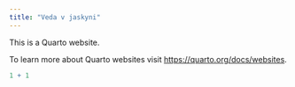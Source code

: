 ```yaml
---
title: "Veda v jaskyni"
---
```


This is a Quarto website.

To learn more about Quarto websites visit <https://quarto.org/docs/websites>.

```r
1 + 1
```
